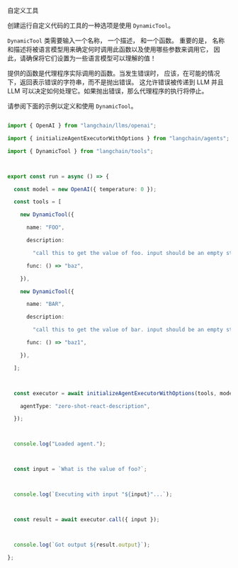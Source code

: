 自定义工具




创建运行自定义代码的工具的一种选项是使用 `DynamicTool`。

`DynamicTool` 类需要输入一个名称， 一个描述， 和一个函数。
重要的是， 名称和描述将被语言模型用来确定何时调用此函数以及使用哪些参数来调用它，
因此，请确保将它们设置为一些语言模型可以理解的值！

提供的函数是代理程序实际调用的函数。当发生错误时， 应该，在可能的情况下，返回表示错误的字符串，而不是抛出错误。
这允许错误被传递到 LLM 并且 LLM 可以决定如何处理它。如果抛出错误，那么代理程序的执行将停止。

请参阅下面的示例以定义和使用 `DynamicTool`。

```typescript

import { OpenAI } from "langchain/llms/openai";

import { initializeAgentExecutorWithOptions } from "langchain/agents";

import { DynamicTool } from "langchain/tools";



export const run = async () => {

  const model = new OpenAI({ temperature: 0 });

  const tools = [

    new DynamicTool({

      name: "FOO",

      description:

        "call this to get the value of foo. input should be an empty string.",

      func: () => "baz",

    }),

    new DynamicTool({

      name: "BAR",

      description:

        "call this to get the value of bar. input should be an empty string.",

      func: () => "baz1",

    }),

  ];



  const executor = await initializeAgentExecutorWithOptions(tools, model, {

    agentType: "zero-shot-react-description",

  });



  console.log("Loaded agent.");



  const input = `What is the value of foo?`;



  console.log(`Executing with input "${input}"...`);



  const result = await executor.call({ input });



  console.log(`Got output ${result.output}`);

};

```

